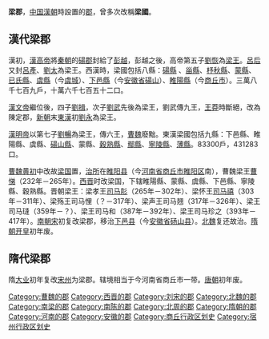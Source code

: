{{otheruses|subject=漢朝以來的梁國和梁郡|other=南齐时在今安徽省境设置的郡|梁郡 (南齐)}}
'''梁郡'''，[[中国|中国]][[漢朝|漢朝]]時設置的[[郡|郡]]，曾多次改稱'''梁國'''。

==漢代梁郡==
漢初，[[漢高帝|漢高帝]]將[[秦朝|秦朝]]的[[碭郡|碭郡]]封給了[[彭越|彭越]]，彭越之後，高帝第五子[[劉恢|劉恢]]為[[梁王|梁王]]。[[呂后|呂后]]又封[[呂產|呂產]]、[[劉太|劉太]]為梁王。西漢時，梁國包括八縣：[[碭縣|碭縣]] 、[[甾縣|甾縣]]、[[杼秋縣|杼秋縣]]、[[蒙縣_(楚國)|蒙縣]]、[[已氏縣|已氏縣]]、[[虞縣|虞縣]]（今[[虞城|虞城]]）、[[下邑縣|下邑縣]]（今[[安徽省|安徽省]][[碭山|碭山]]）、[[睢陽縣|睢陽縣]]（今[[商丘市|商丘市]]）。三萬八千七百九戶，十萬六千七百五十二口。

[[漢文帝|漢文帝]]繼位後，四子[[劉揖|劉揖]]，次子[[劉武_(梁王)|劉武]]先後為梁王，劉武傳九王，[[王莽|王莽]]時斷絕，改為陳定郡，[[新朝|新朝]]末[[東漢|東漢]]初[[劉永_(新朝)|劉永]]為梁王。

[[漢明帝|漢明帝]]以第七子[[劉暢|劉暢]]為梁王，傳六王，[[曹魏|曹魏]]廢黜。東漢梁國包括九縣：下邑縣、睢陽縣、虞縣、[[碭山縣|碭山縣]]、蒙縣、[[穀熟縣|穀熟縣]]、[[鄢縣|鄢縣]]、[[寧陵縣|寧陵縣]]、[[薄縣|薄縣]]。83300戶，431283口。

[[曹魏|曹魏]][[黄初|黄初]]中改故[[梁國_(漢朝)|梁国]]置，[[治所|治所]]在[[睢阳县|睢阳县]]（今[[河南省|河南省]][[商丘市|商丘市]][[睢阳区|睢阳区]]南），曹魏梁王[[曹悌|曹悌]]（232年－265年）。[[西晋|西晋]]时改梁国，下辖睢陽縣、蒙縣、虞縣、下邑縣、寧陵縣、穀熟縣。晋朝梁王：梁孝王[[司马肜|司马肜]]（265年－302年）、梁怀王[[司马禧|司马禧]]（303年－311年）、梁殇王司马悝（？－317年）、梁声王司马翘（317年－326年）、梁王司马㻱（359年－？）、梁王司马和（387年－392年）、梁王司马珍之（393年－417年）。[[刘宋|南朝宋]]初复改梁郡，移治[[下邑县|下邑县]]（今[[安徽省|安徽省]][[砀山县|砀山县]]）。[[北魏|北魏]]复还故治。[[隋朝|隋朝]][[开皇|开皇]]初年废。

==隋代梁郡==
隋[[大业_(年号)|大业]]初年复改[[宋州|宋州]]为梁郡。辖境相当于今河南省商丘市一带。[[唐朝|唐朝]]初年废。

{{東漢行政區劃|nocat}}
{{三國行政區劃|nocat}}
{{晉朝行政區劃|nocat}}
{{南朝行政區劃|nocat}}
{{隋朝行政區劃|nocat}}
{{中国古代行政区划小作品}}
{{DEFAULTSORT:L}}
[[Category:曹魏的郡|Category:曹魏的郡]]
[[Category:西晋的郡|Category:西晋的郡]]
[[Category:刘宋的郡|Category:刘宋的郡]]
[[Category:北魏的郡|Category:北魏的郡]]
[[Category:南梁的郡|Category:南梁的郡]]
[[Category:南陈的郡|Category:南陈的郡]]
[[Category:北周的郡|Category:北周的郡]]
[[Category:隋朝的郡|Category:隋朝的郡]]
[[Category:河南的郡|Category:河南的郡]]
[[Category:安徽的郡|Category:安徽的郡]]
[[Category:商丘行政区划史|Category:商丘行政区划史]]
[[Category:宿州行政区划史|Category:宿州行政区划史]]